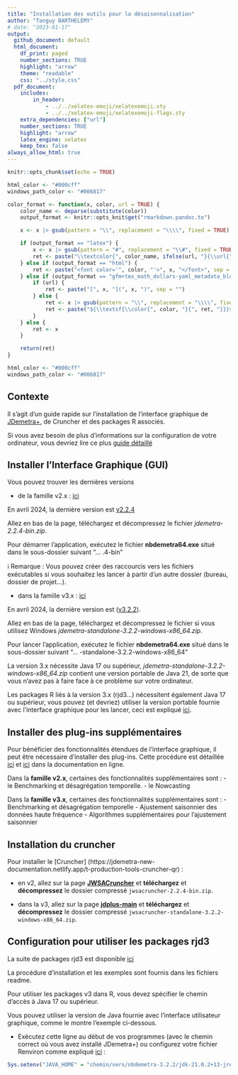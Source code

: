 ```yaml
---
title: "Installation des outils pour la désaisonnalisation"
author: "Tanguy BARTHELEMY"
# date: "2023-01-17"
output:
  github_document: default
  html_document:
    df_print: paged
    number_sections: TRUE
    highlight: "arrow"
    theme: "readable"
    css: "../style.css"
  pdf_document: 
    includes:
        in_header: 
            - ../../xelatex-emoji/xelatexemoji.sty
            - ../../xelatex-emoji/xelatexemoji-flags.sty
    extra_dependencies: ["url"]
    number_sections: TRUE
    highlight: "arrow"
    latex_engine: xelatex
    keep_tex: false
always_allow_html: true
---
```


```r
knitr::opts_chunk$set(echo = TRUE)
```

```r
html_color <- "#000cff"
windows_path_color <- "#006817"

color_format <- function(x, color, url = TRUE) {
    color_name <- deparse(substitute(color))
    output_format <- knitr::opts_knit$get("rmarkdown.pandoc.to")

    x <- x |> gsub(pattern = "\\", replacement = "\\\\", fixed = TRUE)

    if (output_format == "latex") {
        x <- x |> gsub(pattern = "#", replacement = "\\#", fixed = TRUE)
        ret <- paste("\\textcolor{", color_name, ifelse(url, "}{\\url{", "}{\\nolinkurl{"), x, ifelse(url, "}}", "}}"), sep = "")
    } else if (output_format == "html") {
        ret <- paste("<font color='", color, "'>", x, "</font>", sep = "")
    } else if (output_format == "gfm+tex_math_dollars-yaml_metadata_block") {
        if (url) {
            ret <- paste("[", x, "](", x, ")", sep = "")
        } else {
            ret <- x |> gsub(pattern = "\\", replacement = "\\\\", fixed = TRUE)
            ret <- paste("${\\textsf{\\color{", color, "}{", ret, "}}}$", sep = "")
        }
    } else {
        ret <- x
    }

    return(ret)
}
```

```r
html_color <- "#000cff"
windows_path_color <- "#006817"
```

\definecolor{html_color}{HTML}{000cff}
\definecolor{windows_path_color}{HTML}{006817}

\renewcommand{\xelatexemojipath}[1]{../xelatex-emoji/images/#1}

## Contexte 

Il s'agit d'un guide rapide sur l'installation de l'interface graphique de [JDemetra+](https://jdemetra-new-documentation.netlify.app/), de Cruncher et des packages R associés.

Si vous avez besoin de plus d'informations sur la configuration de votre ordinateur, vous devriez lire ce 
plus [guide détaillé](https://github.com/TanguyBarthelemy/JD-Tutorials/blob/master/Fiches/JDemetra+_configuration_guide_FR.pdf)

## Installer l'Interface Graphique (GUI)

Vous pouvez trouver les dernières versions 

- de la famille v2.x : [ici](https://github.com/jdemetra/jdemetra-app/releases)

En avril 2024, la dernière version est [v2.2.4](https://github.com/jdemetra/jdemetra-app/releases/tag/v2.2.4)

Allez en bas de la page, téléchargez et décompressez le fichier *jdemetra-2.2.4-bin.zip*.

Pour démarrer l'application, exécutez le fichier **nbdemetra64.exe** situé dans le sous-dossier suivant "... \jdemetra-2.2.4-bin\nbdemetra\bin" 

ℹ️ Remarque : Vous pouvez créer des raccourcis vers les fichiers exécutables si vous souhaitez les lancer à partir d'un autre dossier (bureau, dossier de projet...).


- dans la famille v3.x : [ici](https://github.com/jdemetra/jdplus-main/releases)

En avril 2024, la dernière version est ([v3.2.2](https://github.com/jdemetra/jdplus-main/releases/tag/v3.2.2)).

Allez en bas de la page, téléchargez et décompressez le fichier si vous utilisez Windows *jdemetra-standalone-3.2.2-windows-x86_64.zip*.

Pour lancer l'application, exécutez le fichier **nbdemetra64.exe** situé dans le sous-dossier suivant "... \jdemetra-standalone-3.2.2-windows-x86_64\nbdemetra\bin"

La version 3.x nécessite Java 17 ou supérieur, *jdemetra-standalone-3.2.2-windows-x86_64.zip* contient une version portable de Java 21, de sorte que vous n'avez pas à faire face à ce problème sur votre ordinateur.

Les packages R liés à la version 3.x (rjd3...) nécessitent également Java 17 ou supérieur, vous pouvez (et devriez) utiliser la version portable fournie avec l'interface graphique pour les lancer, ceci est expliqué [ici](#Rconfig).

## Installer des plug-ins supplémentaires

Pour bénéficier des fonctionnalités étendues de l'interface graphique, il peut être nécessaire d'installer des plug-ins.
Cette procédure est détaillée [ici](https://jdemetra-new-documentation.netlify.app/t-plug-ins) et [ici](https://jdemetra-new-documentation.netlify.app/t-gui-sa-modelling-features) dans la documentation en ligne. 

Dans la **famille v2.x**, certaines des fonctionnalités supplémentaires sont :
- le Benchmarking et désagrégation temporelle. 
- le Nowcasting
 
Dans la **famille v3.x**, certaines des fonctionnalités supplémentaires sont :
 - Benchmarking et désagrégation temporelle 
- Ajustement saisonnier des données haute fréquence 
- Algorithmes supplémentaires pour l'ajustement saisonnier


## Installation du cruncher

Pour installer le [Cruncher] (https://jdemetra-new-documentation.netlify.app/t-production-tools-cruncher-qr) :

- en v2, allez sur la page [**JWSACruncher**](https://github.com/jdemetra/jwsacruncher) et **téléchargez** et **décompressez** le dossier compressé `jwsacruncher-2.2.4-bin.zip`.

- dans la v3, allez sur la page [**jdplus-main**](https://github.com/jdemetra/jdplus-main) et **téléchargez** et **décompressez** le dossier compressé `jwsacruncher-standalone-3.2.2-windows-x86_64.zip`.


## Configuration pour utiliser les packages rjd3 {#Rconfig}

La suite de packages rjd3 est disponible [ici](https://github.com/rjdemetra)

La procédure d'installation et les exemples sont fournis dans les fichiers readme.

Pour utiliser les packages v3 dans R, vous devez spécifier le chemin d'accès à Java 17 ou supérieur.

Vous pouvez utiliser la version de Java fournie avec l'interface utilisateur graphique, comme le montre l'exemple ci-dessous. 

- Exécutez cette ligne au début de vos programmes (avec le chemin correct où vous avez installé JDemetra+) ou configurez votre fichier Renviron comme expliqué [ici](https://github.com/TanguyBarthelemy/JD-Tutorials/blob/master/Fiches/Guide_configuration.pdf) :

```r
Sys.setenv("JAVA_HOME" = "chemin/vers/nbdemetra-3.2.2/jdk-21.0.2+13-jre")
```
